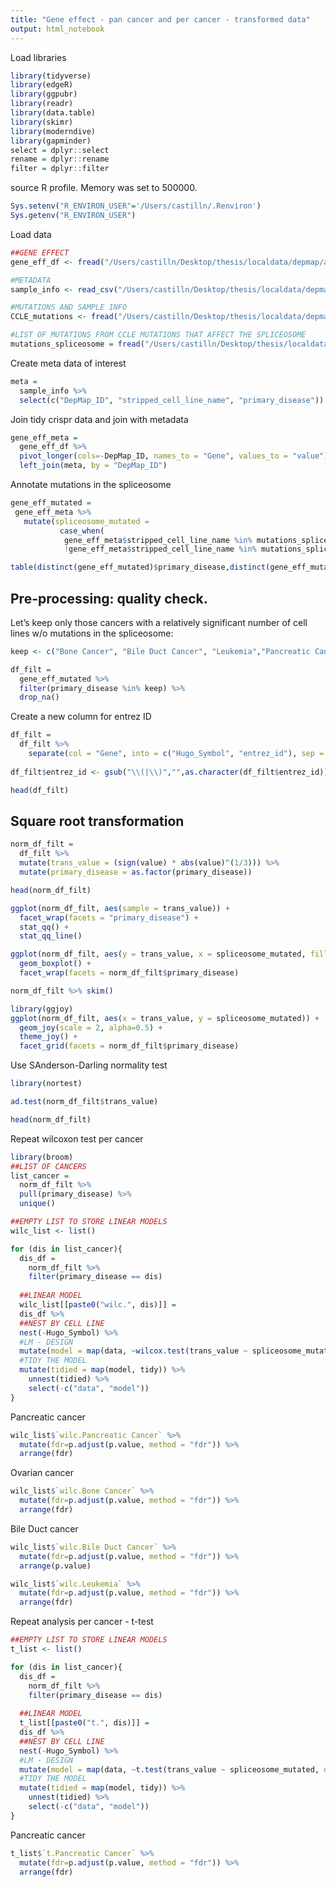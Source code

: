 ```yaml
---
title: "Gene effect - pan cancer and per cancer - transformed data"
output: html_notebook
---
```


Load libraries
```r
library(tidyverse)
library(edgeR)
library(ggpubr)
library(readr)
library(data.table)
library(skimr)
library(moderndive)
library(gapminder)
select = dplyr::select
rename = dplyr::rename
filter = dplyr::filter
```

source R profile. Memory was set to 500000.
```r
Sys.setenv("R_ENVIRON_USER"='/Users/castilln/.Renviron')
Sys.getenv("R_ENVIRON_USER")

```

Load data
```r
##GENE EFFECT
gene_eff_df <- fread("/Users/castilln/Desktop/thesis/localdata/depmap/achilles/Achilles_gene_effect.csv", header = TRUE) 

#METADATA
sample_info <- read_csv("/Users/castilln/Desktop/thesis/localdata/depmap/sample_info.csv") #metadata

#MUTATIONS AND SAMPLE INFO
CCLE_mutations <- fread("/Users/castilln/Desktop/thesis/localdata/depmap/CCLE_info", header = TRUE) 

#LIST OF MUTATIONS FROM CCLE MUTATIONS THAT AFFECT THE SPLICEOSOME
mutations_spliceosome = fread("/Users/castilln/Desktop/thesis/localdata/depmap/mutations_spliceosome.csv")
```

Create meta data of interest
```r
meta = 
  sample_info %>% 
  select(c("DepMap_ID", "stripped_cell_line_name", "primary_disease"))
```


Join tidy crispr data and join with metadata
```r
gene_eff_meta = 
  gene_eff_df %>% 
  pivot_longer(cols=-DepMap_ID, names_to = "Gene", values_to = "value") %>% 
  left_join(meta, by = "DepMap_ID")
```

Annotate mutations in the spliceosome
```r
gene_eff_mutated = 
 gene_eff_meta %>% 
   mutate(spliceosome_mutated = 
           case_when(
            gene_eff_meta$stripped_cell_line_name %in% mutations_spliceosome$stripped_cell_line_name ~ "YES", #if the mutation is in a gene from the spliceosome: 1 
            !gene_eff_meta$stripped_cell_line_name %in% mutations_spliceosome$stripped_cell_line_name ~ "NO")) 
```


```r
table(distinct(gene_eff_mutated)$primary_disease,distinct(gene_eff_mutated)$spliceosome_mutated)
```

## Pre-processing: quality check. 
Let's keep only those cancers with a relatively significant number of cell lines w/o mutations in the spliceosome:
```r
keep <- c("Bone Cancer", "Bile Duct Cancer", "Leukemia","Pancreatic Cancer")

df_filt = 
  gene_eff_mutated %>% 
  filter(primary_disease %in% keep) %>% 
  drop_na()
```

Create a new column for entrez ID 
```r
df_filt = 
  df_filt %>%
    separate(col = "Gene", into = c("Hugo_Symbol", "entrez_id"), sep = "\\s") 
   
df_filt$entrez_id <- gsub("\\(|\\)","",as.character(df_filt$entrez_id))
```

```r
head(df_filt)
```

## Square root transformation
```r
norm_df_filt = 
  df_filt %>% 
  mutate(trans_value = (sign(value) * abs(value)^(1/3))) %>% 
  mutate(primary_disease = as.factor(primary_disease))

head(norm_df_filt)
```

```r
ggplot(norm_df_filt, aes(sample = trans_value)) + 
  facet_wrap(facets = "primary_disease") +
  stat_qq() + 
  stat_qq_line() 
```

```r
ggplot(norm_df_filt, aes(y = trans_value, x = spliceosome_mutated, fill = spliceosome_mutated)) + 
  geom_boxplot() + 
  facet_wrap(facets = norm_df_filt$primary_disease)
```

```r
norm_df_filt %>% skim()
```

```r
library(ggjoy)
ggplot(norm_df_filt, aes(x = trans_value, y = spliceosome_mutated)) + 
  geom_joy(scale = 2, alpha=0.5) + 
  theme_joy() +
  facet_grid(facets = norm_df_filt$primary_disease)
```

Use SAnderson-Darling normality test
```r
library(nortest)

ad.test(norm_df_filt$trans_value)
```
```r
head(norm_df_filt)
```


Repeat wilcoxon test per cancer 
```r
library(broom)
##LIST OF CANCERS
list_cancer = 
  norm_df_filt %>% 
  pull(primary_disease) %>% 
  unique()

##EMPTY LIST TO STORE LINEAR MODELS
wilc_list <- list()

for (dis in list_cancer){
  dis_df = 
    norm_df_filt %>% 
    filter(primary_disease == dis)
  
  ##LINEAR MODEL
  wilc_list[[paste0("wilc.", dis)]] = 
  dis_df %>% 
  ##NEST BY CELL LINE
  nest(-Hugo_Symbol) %>% 
  #LM - DESIGN
  mutate(model = map(data, ~wilcox.test(trans_value ~ spliceosome_mutated, data = .))) %>% 
  #TIDY THE MODEL
  mutate(tidied = map(model, tidy)) %>% 
    unnest(tidied) %>% 
    select(-c("data", "model"))
}
```

Pancreatic cancer
```r
wilc_list$`wilc.Pancreatic Cancer` %>% 
  mutate(fdr=p.adjust(p.value, method = "fdr")) %>% 
  arrange(fdr)
```

Ovarian cancer
```r
wilc_list$`wilc.Bone Cancer` %>% 
  mutate(fdr=p.adjust(p.value, method = "fdr")) %>% 
  arrange(fdr)
```

Bile Duct cancer
```r
wilc_list$`wilc.Bile Duct Cancer` %>% 
  mutate(fdr=p.adjust(p.value, method = "fdr")) %>% 
  arrange(p.value)
```


```r
wilc_list$`wilc.Leukemia` %>% 
  mutate(fdr=p.adjust(p.value, method = "fdr")) %>% 
  arrange(fdr)
```


Repeat analysis per cancer - t-test
```r
##EMPTY LIST TO STORE LINEAR MODELS
t_list <- list()

for (dis in list_cancer){
  dis_df = 
    norm_df_filt %>% 
    filter(primary_disease == dis)
  
  ##LINEAR MODEL
  t_list[[paste0("t.", dis)]] = 
  dis_df %>% 
  ##NEST BY CELL LINE
  nest(-Hugo_Symbol) %>% 
  #LM - DESIGN
  mutate(model = map(data, ~t.test(trans_value ~ spliceosome_mutated, data = .))) %>% 
  #TIDY THE MODEL
  mutate(tidied = map(model, tidy)) %>% 
    unnest(tidied) %>% 
    select(-c("data", "model"))
}
```
Pancreatic cancer
```r
t_list$`t.Pancreatic Cancer` %>% 
  mutate(fdr=p.adjust(p.value, method = "fdr")) %>% 
  arrange(fdr)
```
